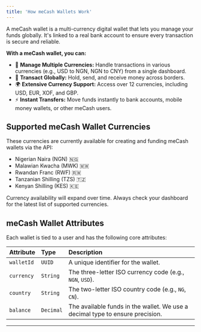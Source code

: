```yaml
---
title: 'How meCash Wallets Work'
---
```


A meCash wallet is a multi-currency digital wallet that lets you manage your funds globally. It's linked to a real bank account to ensure every transaction is secure and reliable.

**With a meCash wallet, you can:**
- 🏦 **Manage Multiple Currencies:** Handle transactions in various currencies (e.g., USD to NGN, NGN to CNY) from a single dashboard.
- 💸 **Transact Globally:** Hold, send, and receive money across borders.
- 🌍 **Extensive Currency Support:** Access over 12 currencies, including USD, EUR, XOF, and GBP.
- ⚡ **Instant Transfers:** Move funds instantly to bank accounts, mobile money wallets, or other meCash users.


## Supported meCash Wallet Currencies

These currencies are currently available for creating and funding meCash wallets via the API:
- Nigerian Naira (NGN) 🇳🇬
- Malawian Kwacha (MWK) 🇲🇼
- Rwandan Franc (RWF) 🇷🇼
- Tanzanian Shilling (TZS) 🇹🇿
- Kenyan Shilling (KES) 🇰🇪

<Note> Currency availability will expand over time. Always check your dashboard for the latest list of supported currencies. </Note>

## meCash Wallet Attributes

Each wallet is tied to a user and has the following core attributes:

| Attribute | Type | Description |
| :--- | :--- | :--- |
| `walletId` | `UUID` | A unique identifier for the wallet. |
| `currency` | `String` | The three-letter ISO currency code (e.g., `NGN`, `USD`). |
| `country` | `String` | The two-letter ISO country code (e.g., `NG`, `CN`). |
| `balance` | `Decimal` | The available funds in the wallet. We use a decimal type to ensure precision. |

---



